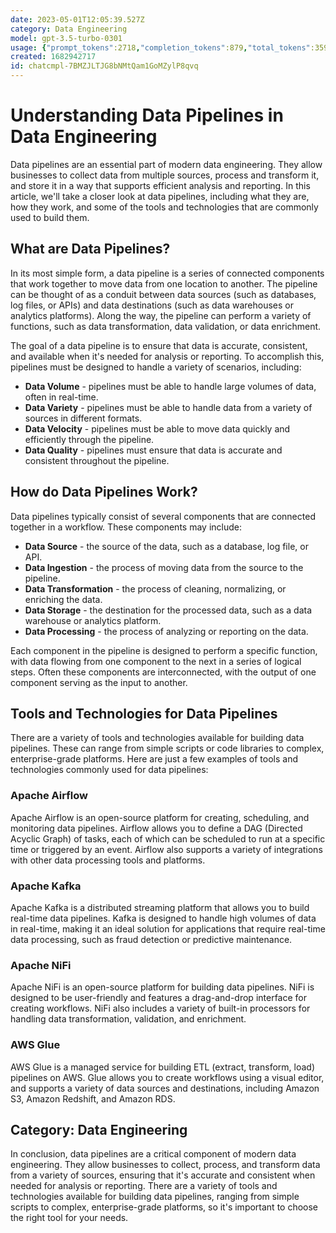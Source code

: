 ```yaml
---
date: 2023-05-01T12:05:39.527Z
category: Data Engineering
model: gpt-3.5-turbo-0301
usage: {"prompt_tokens":2718,"completion_tokens":879,"total_tokens":3597}
created: 1682942717
id: chatcmpl-7BMZJLTJG8bNMtQam1GoMZylP8qvq
---
```


# Understanding Data Pipelines in Data Engineering

Data pipelines are an essential part of modern data engineering. They allow businesses to collect data from multiple sources, process and transform it, and store it in a way that supports efficient analysis and reporting. In this article, we'll take a closer look at data pipelines, including what they are, how they work, and some of the tools and technologies that are commonly used to build them.

## What are Data Pipelines?

In its most simple form, a data pipeline is a series of connected components that work together to move data from one location to another. The pipeline can be thought of as a conduit between data sources (such as databases, log files, or APIs) and data destinations (such as data warehouses or analytics platforms). Along the way, the pipeline can perform a variety of functions, such as data transformation, data validation, or data enrichment.

The goal of a data pipeline is to ensure that data is accurate, consistent, and available when it's needed for analysis or reporting. To accomplish this, pipelines must be designed to handle a variety of scenarios, including:

- **Data Volume** - pipelines must be able to handle large volumes of data, often in real-time.
- **Data Variety** - pipelines must be able to handle data from a variety of sources in different formats.
- **Data Velocity** - pipelines must be able to move data quickly and efficiently through the pipeline.
- **Data Quality** - pipelines must ensure that data is accurate and consistent throughout the pipeline.

## How do Data Pipelines Work?

Data pipelines typically consist of several components that are connected together in a workflow. These components may include:

- **Data Source** - the source of the data, such as a database, log file, or API.
- **Data Ingestion** - the process of moving data from the source to the pipeline.
- **Data Transformation** - the process of cleaning, normalizing, or enriching the data.
- **Data Storage** - the destination for the processed data, such as a data warehouse or analytics platform.
- **Data Processing** - the process of analyzing or reporting on the data.

Each component in the pipeline is designed to perform a specific function, with data flowing from one component to the next in a series of logical steps. Often these components are interconnected, with the output of one component serving as the input to another.

## Tools and Technologies for Data Pipelines

There are a variety of tools and technologies available for building data pipelines. These can range from simple scripts or code libraries to complex, enterprise-grade platforms. Here are just a few examples of tools and technologies commonly used for data pipelines:

### Apache Airflow

Apache Airflow is an open-source platform for creating, scheduling, and monitoring data pipelines. Airflow allows you to define a DAG (Directed Acyclic Graph) of tasks, each of which can be scheduled to run at a specific time or triggered by an event. Airflow also supports a variety of integrations with other data processing tools and platforms.

### Apache Kafka

Apache Kafka is a distributed streaming platform that allows you to build real-time data pipelines. Kafka is designed to handle high volumes of data in real-time, making it an ideal solution for applications that require real-time data processing, such as fraud detection or predictive maintenance.

### Apache NiFi

Apache NiFi is an open-source platform for building data pipelines. NiFi is designed to be user-friendly and features a drag-and-drop interface for creating workflows. NiFi also includes a variety of built-in processors for handling data transformation, validation, and enrichment.

### AWS Glue

AWS Glue is a managed service for building ETL (extract, transform, load) pipelines on AWS. Glue allows you to create workflows using a visual editor, and supports a variety of data sources and destinations, including Amazon S3, Amazon Redshift, and Amazon RDS.

## Category: Data Engineering

In conclusion, data pipelines are a critical component of modern data engineering. They allow businesses to collect, process, and transform data from a variety of sources, ensuring that it's accurate and consistent when needed for analysis or reporting. There are a variety of tools and technologies available for building data pipelines, ranging from simple scripts to complex, enterprise-grade platforms, so it's important to choose the right tool for your needs.